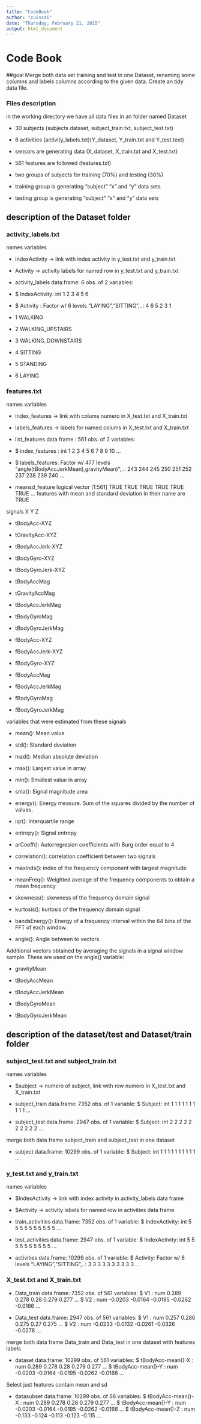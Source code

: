 ```yaml
---
title: "CodeBook"
author: "cuissai"
date: "Thursday, February 21, 2015"
output: html_document
---
```

# Code Book
##goal
 Merge both data set training and test in one Dataset, renaming some columns and labels columns according to the given data. Create an tidy data file.

### Files description
in the working directory we have all data files in an folder named Dataset

- 30 subjects (subjects dataset, subject_train.txt, subject_test.txt)

- 6 activities (activity_labels.txt)(Y_dataset, Y_train.txt and Y_test.text)

- sensors are generating data (X_dataset, X_train.txt and X_test.txt)

- 561 features are followed (features.txt)

- two groups of subjects for training (70%) and testing (30%)

- training group is generating "subject" "x" and "y" data sets

- testing group is generating "subject" "x" and "y" data sets


##  description of the Dataset folder

### activity_labels.txt
names variables

* IndexActivity -> link with index activity in y_test.txt and y_train.txt

* Activity -> activity labels for named row in y_test.txt and y_train.txt

* activity_labels data.frame:        6 obs. of  2 variables:

* $ IndexActivity: int  1 2 3 4 5 6

* $ Activity     : Factor w/ 6 levels "LAYING","SITTING",..: 4 6 5 2 3 1

* 1 WALKING
* 2 WALKING_UPSTAIRS
* 3 WALKING_DOWNSTAIRS
* 4 SITTING
* 5 STANDING
* 6 LAYING

### features.txt
names variables

* Index_features -> link with colums numero in X_test.txt and X_train.txt

* labels_features -> labels for named colums in X_test.txt and X_train.txt

* list_features data frame :        561 obs. of  2 variables:

* $ index_features : int  1 2 3 4 5 6 7 8 9 10 ...

* $ labels_features: Factor w/ 477 levels "angle(tBodyAccJerkMean),gravityMean)",..: 243 244 245 250 251 252 237 238 239 240 ...

* meansd_feature logical vector [1:561] TRUE TRUE TRUE TRUE TRUE TRUE ... features with mean and standard deviation in their name are TRUE

signals X Y Z

* tBodyAcc-XYZ

* tGravityAcc-XYZ

* tBodyAccJerk-XYZ

* tBodyGyro-XYZ

* tBodyGyroJerk-XYZ

* tBodyAccMag

* tGravityAccMag

* tBodyAccJerkMag

* tBodyGyroMag

* tBodyGyroJerkMag

* fBodyAcc-XYZ

* fBodyAccJerk-XYZ

* fBodyGyro-XYZ

* fBodyAccMag

* fBodyAccJerkMag

* fBodyGyroMag

* fBodyGyroJerkMag

variables that were estimated from these signals

* mean(): Mean value

* std(): Standard deviation

* mad(): Median absolute deviation 

* max(): Largest value in array

* min(): Smallest value in array

* sma(): Signal magnitude area

* energy(): Energy measure. Sum of the squares divided by the number of values. 

* iqr(): Interquartile range 

* entropy(): Signal entropy

* arCoeff(): Autorregresion coefficients with Burg order equal to 4

* correlation(): correlation coefficient between two signals

* maxInds(): index of the frequency component with largest magnitude

* meanFreq(): Weighted average of the frequency components to obtain a mean frequency

* skewness(): skewness of the frequency domain signal 

* kurtosis(): kurtosis of the frequency domain signal 

* bandsEnergy(): Energy of a frequency interval within the 64 bins of the FFT of each 
window.

* angle(): Angle between to vectors.

Additional vectors obtained by averaging the signals in a signal window sample. These 
are used on the angle() variable:

* gravityMean

* tBodyAccMean

* tBodyAccJerkMean

* tBodyGyroMean

* tBodyGyroJerkMean

##  description of the dataset/test and Dataset/train folder

### subject_test.txt and subject_train.txt
names variables

* $subject -> numero of subject, link with row numero in X_test.txt and X_train.txt

* subject_train data.frame:        7352 obs. of  1 variable:
 $ Subject: int  1 1 1 1 1 1 1 1 1 1 ...

* subject_test data.frame:        2947 obs. of  1 variable:
 $ Subject: int  2 2 2 2 2 2 2 2 2 2 ...

merge both data frame subject_train and subject_test in one dataset

* subject data.frame:        10299 obs. of  1 variable:
 $ Subject: int  1 1 1 1 1 1 1 1 1 1 ...


### y_test.txt and y_train.txt

names variables

* $IndexActivity -> link with index activity in activity_labels data frame

* $Activity -> activity labels for named row in activities data frame 

* train_activities data.frame:        7352 obs. of  1 variable:
 $ IndexActivity: int  5 5 5 5 5 5 5 5 5 5 ...

* test_activities data.frame:        2947 obs. of  1 variable:
 $ IndexActivity: int  5 5 5 5 5 5 5 5 5 5 ...

* activities data.frame:        10299 obs. of  1 variable:
 $ Activity: Factor w/ 6 levels "LAYING","SITTING",..: 3 3 3 3 3 3 3 3 3 3 ...


### X_test.txt and X_train.txt

* Data_train data.frame:        7352 obs. of  561 variables:
 $ V1  : num  0.289 0.278 0.28 0.279 0.277 ...
 $ V2  : num  -0.0203 -0.0164 -0.0195 -0.0262 -0.0166 ...

* Data_test data.frame:        2947 obs. of  561 variables:
 $ V1  : num  0.257 0.286 0.275 0.27 0.275 ...
 $ V2  : num  -0.0233 -0.0132 -0.0261 -0.0326 -0.0278 ...

merge both data frame Data_train and Data_test in one dataset with features labels

*  dataset data.frame:        10299 obs. of  561 variables:
 $ tBodyAcc-mean()-X                   : num  0.289 0.278 0.28 0.279 0.277 ...
 $ tBodyAcc-mean()-Y                   : num  -0.0203 -0.0164 -0.0195 -0.0262 -0.0166 ...

Select just features contain mean and sd

* datasubset data.frame:        10299 obs. of  66 variables:
 $ tBodyAcc-mean()-X          : num  0.289 0.278 0.28 0.279 0.277 ...
 $ tBodyAcc-mean()-Y          : num  -0.0203 -0.0164 -0.0195 -0.0262 -0.0166 ...
 $ tBodyAcc-mean()-Z          : num  -0.133 -0.124 -0.113 -0.123 -0.115 ...

